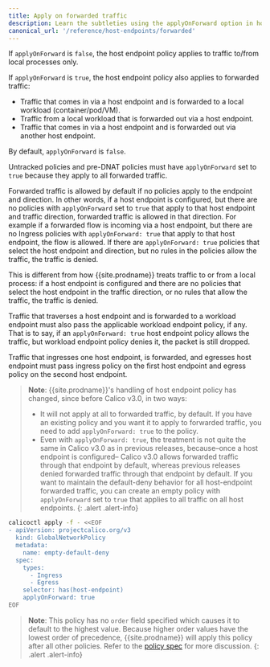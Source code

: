 ```yaml
---
title: Apply on forwarded traffic
description: Learn the subtleties using the applyOnForward option in host endpoint policies.
canonical_url: '/reference/host-endpoints/forwarded'
---
```


If `applyOnForward` is `false`, the host endpoint policy applies to traffic to/from
 local processes only.

If `applyOnForward` is `true`, the host endpoint policy also applies to forwarded traffic:
- Traffic that comes in via a host endpoint and is forwarded to a local workload (container/pod/VM).
- Traffic from a local workload that is forwarded out via a host endpoint.
- Traffic that comes in via a host endpoint and is forwarded out via another host endpoint.

By default, `applyOnForward` is `false`.

Untracked policies and pre-DNAT policies must have `applyOnForward` set to `true`
because they apply to all forwarded traffic.

Forwarded traffic is allowed by default if no policies apply to the endpoint and direction. In
other words, if a host endpoint is configured, but there are no policies with `applyOnForward`
set to `true` that apply to that host endpoint and traffic direction, forwarded traffic is
allowed in that direction. For example if a forwarded flow is incoming via a host endpoint, but there are
no Ingress policies with `applyOnForward: true` that apply to that host endpoint, the flow is
allowed.  If there are `applyOnForward: true` policies that select the host endpoint and direction,
but no rules in the policies allow the traffic, the traffic is denied.

This is different from how {{site.prodname}} treats traffic to or from a local process:
if a host endpoint is configured and there are no policies that select the host endpoint in
the traffic direction, or no rules that allow the traffic, the traffic is denied.

Traffic that traverses a host endpoint and is forwarded to a workload endpoint must also pass
the applicable workload endpoint policy, if any. That is to say, if an `applyOnForward: true` host
endpoint policy allows the traffic, but workload endpoint policy denies it, the packet is still dropped.

Traffic that ingresses one host endpoint, is forwarded, and egresses host endpoint must
pass ingress policy on the first host endpoint and egress policy on the second host endpoint.

> **Note**: {{site.prodname}}'s handling of host endpoint policy has changed, since before
> Calico v3.0, in two ways:
> - It will not apply at all to forwarded traffic, by default. If you have an existing
> policy and you want it to apply to forwarded traffic, you need to add `applyOnForward: true` to the policy.
> - Even with `applyOnForward: true`, the treatment is not quite the same in
> Calico v3.0 as in previous releases, because–once a host endpoint is configured–
> Calico v3.0 allows forwarded traffic through that endpoint by default, whereas
> previous releases denied forwarded traffic through that endpoint by default.
> If you want to maintain the default-deny behavior for all host-endpoint forwarded
> traffic, you can create an empty policy with `applyOnForward` set to `true`
> that applies to all traffic on all host endpoints.
{: .alert .alert-info}
```bash
calicoctl apply -f - <<EOF
- apiVersion: projectcalico.org/v3
  kind: GlobalNetworkPolicy
  metadata:
    name: empty-default-deny
  spec:
    types:
      - Ingress
      - Egress
    selector: has(host-endpoint)
    applyOnForward: true
EOF
```
> **Note**: This policy has no `order` field specified which causes it to default
> to the highest value. Because higher order values have the lowest order of precedence,
> {{site.prodname}} will apply this policy after all other policies. Refer to the
> [policy spec]({{site.baseurl}}/reference/resources/networkpolicy#spec) for
> more discussion.
{: .alert .alert-info}
